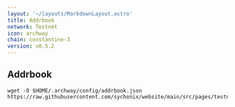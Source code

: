 ```yaml
---
layout: '~/layouts/MarkdownLayout.astro'
title: Addrbook
network: Testnet
icon: archway
chain: constantine-3
version: v0.5.2
---
```

## Addrbook

```
wget -O $HOME/.archway/config/addrbook.json https://raw.githubusercontent.com/sychonix/website/main/src/pages/testnet/archway/addrbook.json
```
